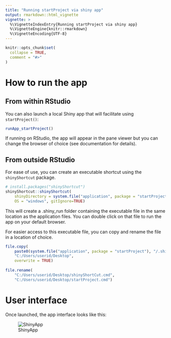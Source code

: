 ```yaml
---
title: "Running startProject via shiny app"
output: rmarkdown::html_vignette
vignette: >
  %\VignetteIndexEntry{Running startProject via shiny app}
  %\VignetteEngine{knitr::rmarkdown}
  %\VignetteEncoding{UTF-8}
---
```


```r
knitr::opts_chunk$set(
  collapse = TRUE,
  comment = "#>"
)
```

# How to run the app

## From within RStudio

You can also launch a local Shiny app that will facilitate using `startProject()`:

```r
runApp_startProject()
```

If running on RStudio, the app will appear in the pane viewer but you can change the browser of choice (see documentation for details). 

## From outside RStudio

For ease of use, you can create an executable shortcut using the `shinyShortcut` package.

```r
# install.packages("shinyShortcut")
shinyShortcut::shinyShortcut(
    shinyDirectory = system.file("application", package = "startProject"), 
    OS = "windows", gitIgnore=TRUE)
```

This will create a .shiny_run folder containing the executable file in the same location as the application files. You can double click on that file to run the app on your default browser. 

For easier access to this executable file, you can copy and rename the file in a location of choice.

```r
file.copy(
    paste0(system.file("application", package = "startProject"), "/.shiny_run/shinyShortCut.cmd"), 
    "C:/Users/userid/Desktop",
    overwrite = TRUE) 
    
file.rename(
    "C:/Users/userid/Desktop/shinyShortCut.cmd", 
    "C:/Users/userid/Desktop/startProject.cmd")
```

# User interface
Once launched, the app interface looks like this:

![ShinyApp](https://raw.githubusercontent.com/lopezr/public-files/main/startProject/shinyAppUi.png)
